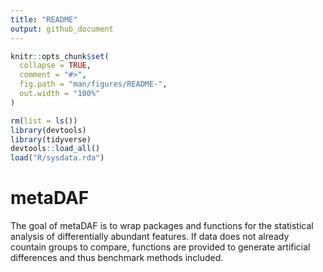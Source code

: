 ---
title: "README"
output: github_document
---

<!-- README.md is generated from README.Rmd. Please edit that file -->

```{r setup, include = FALSE}
knitr::opts_chunk$set(
  collapse = TRUE,
  comment = "#>",
  fig.path = "man/figures/README-",
  out.width = "100%"
)

rm(list = ls())
library(devtools)
library(tidyverse)
devtools::load_all()
load("R/sysdata.rda")
```


# metaDAF

The goal of metaDAF is to wrap packages and functions for the statistical
analysis of differentially abundant features. If data does not 
already countain groups to compare, functions are provided to 
generate artificial differences and thus benchmark methods included.

